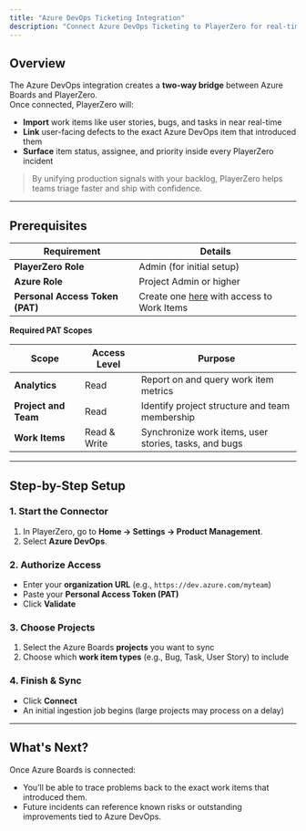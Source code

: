 ```yaml
---
title: "Azure DevOps Ticketing Integration"
description: "Connect Azure DevOps Ticketing to PlayerZero for real-time work item sync, defect traceability, and AI-powered debugging."
---
```


## Overview

The Azure DevOps integration creates a **two-way bridge** between Azure Boards and PlayerZero.  
Once connected, PlayerZero will:

- **Import** work items like user stories, bugs, and tasks in near real-time  
- **Link** user-facing defects to the exact Azure DevOps item that introduced them  
- **Surface** item status, assignee, and priority inside every PlayerZero incident  

> By unifying production signals with your backlog, PlayerZero helps teams triage faster and ship with confidence.

---

## Prerequisites

| Requirement | Details |
|-------------|---------|
| **PlayerZero Role** | Admin (for initial setup) |
| **Azure Role** | Project Admin or higher |
| **Personal Access Token (PAT)** | Create one [here](https://learn.microsoft.com/en-us/azure/devops/organizations/accounts/use-personal-access-tokens-to-authenticate?view=azure-devops&tabs=Windows) with access to Work Items |

**Required PAT Scopes**

| Scope | Access Level | Purpose |
|-------|--------------|---------|
| **Analytics** | Read | Report on and query work item metrics |
| **Project and Team** | Read | Identify project structure and team membership |
| **Work Items** | Read & Write | Synchronize work items, user stories, tasks, and bugs |

---

## Step-by-Step Setup

### 1. Start the Connector
1. In PlayerZero, go to **Home → Settings → Product Management**.  
2. Select **Azure DevOps**.

### 2. Authorize Access
- Enter your **organization URL** (e.g., `https://dev.azure.com/myteam`)  
- Paste your **Personal Access Token (PAT)**  
- Click **Validate**

### 3. Choose Projects
1. Select the Azure Boards **projects** you want to sync  
2. Choose which **work item types** (e.g., Bug, Task, User Story) to include  

### 4. Finish & Sync
- Click **Connect**  
- An initial ingestion job begins (large projects may process on a delay)  

---

## What's Next?

Once Azure Boards is connected:

- You’ll be able to trace problems back to the exact work items that introduced them.
- Future incidents can reference known risks or outstanding improvements tied to Azure DevOps.

